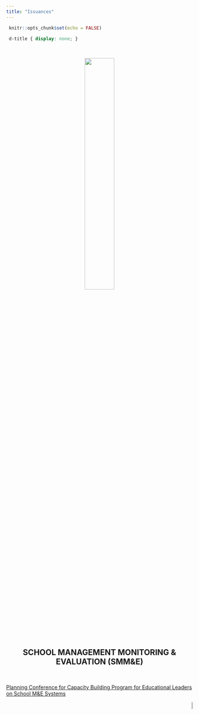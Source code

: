 ```yaml
---
title: "Issuances"
---
```


```r
 knitr::opts_chunk$set(echo = FALSE) 
``` 

```css
 d-title { display: none; } 
```

<body>


<center>

&nbsp;
&nbsp;
&nbsp;

![](s&e.png){width=40%}


## **SCHOOL MANAGEMENT MONITORING & EVALUATION (SMM&E)**

</center>

&nbsp;
&nbsp;


[Planning Conference for Capacity Building Program for Educational Leaders on School M&E Systems](https://drive.google.com/file/d/1dKlNUZoI2wjDomsM-mbepeuE2nXwXL1w/view)


<p align="right">
<a href="#top">![](backtotop.png){width=7%}</a>
</p>



</body>